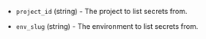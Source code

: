<!-- Code generated from the comments of the Config struct in datasource/secrets/data.go; DO NOT EDIT MANUALLY -->

- `project_id` (string) - The project to list secrets from.

- `env_slug` (string) - The environment to list secrets from.

<!-- End of code generated from the comments of the Config struct in datasource/secrets/data.go; -->
